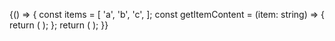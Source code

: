 


<Meta
  title="DraggableList"
  component={DraggableList}
/>

<Preview>
  <Story name="Primary">
    {() => {
      const items = [
        'a',
        'b',
        'c',
      ];
      const getItemContent = (item: string) => {
        return (
          <ListItemText primary={item} />
        );
      };
      return (
        <DraggableList
          items={items}
          getItemContent={getItemContent}
        />
      );
    }}
  </Story>
</Preview>
